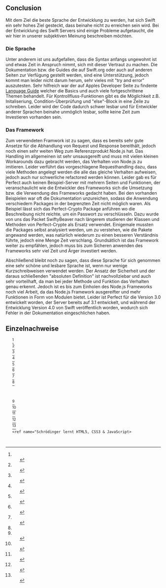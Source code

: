 ==Conclusion==
Mit dem Ziel die beste Sprache der Entwicklung zu werden, hat sich Swift ein sehr hohes Ziel gesteckt, dass beinahe nicht zu erreichen sein wird. Bei der Entwicklung des Swift Servers sind einige Probleme aufgetaucht, die wir hier in unserer subjektiven Meinung beschreiben möchten.

===Die Sprache===
Unter anderem ist uns aufgefallen, dass die Syntax anfangs ungewohnt ist und etwas Zeit in Anspruch nimmt, sich mit dieser Vertraut zu machen. Die Dokumentation bzw. die Guides die auf Swift.org oder auch auf anderen Seiten zur Verfügung gestellt werden, sind eine Unterstützung, jedoch kommt man leider nicht darum herum, sehr vieles mit "try and error" auszutesten. Sehr hilfreich war der auf Apples Developer Seite zu findente <span class = "plainlinks">[https://developer.apple.com/library/content/documentation/Swift/Conceptual/Swift_Programming_Language/TheBasics.html#//apple_ref/doc/uid/TP40014097-CH5-ID309 Language Guide]</span> welcher die Basics und auch viele fortgeschrittene Themen behandelt. Für Kontrollfluss-Funktionen gibt es die Möglichkeit z.B. Initaliseriung, Condition-Überprüfung und "else"-Block in eine Zeile zu schreiben. Leider wird der Code dadurch schwer lesbar und für Entwickler anderer Sprachen beinahe unmöglich lesbar, sollte keine Zeit zum Investieren vorhanden sein.

===Das Framework===
Zum verwendeten Framwork ist zu sagen, dass es bereits sehr gute Ansetze für die Abhandlung von Request und Response bereithält, jedoch noch einen sehr weiten Weg zum Referenzprodukt Node.js hat. Das Handling im allgemeinen ist sehr unsausgereift und muss mit vielen kleinen Workarounds dazu gebracht werden, das Verhalten von Node.js zu imitieren. Leider verführt das vorgeschlagene Requesthandling dazu, dass viele Methoden angelegt werden die alle das gleiche Verhalten aufweisen, jedoch auch nur schwerliche refactored werden können. 
Leider gab es für Perfect auch keinen Beispiel-Server mit mehrern Seiten und Funktionen, der veranschaulicht wie die Entwickler des Frameworks sich die Umsetzung bzw. die Verwendung des Frameworks gedacht haben. Bei den vorhanden Beispielen war oft die Dokumentation unzureichen, sodass die Anwendung verschiedern Packages in der begrenzten Zeit nicht möglich waren. Als Beispiel lässt sich das Perfect-Crypto Package anführen wo die Beschreibung nicht reichte, um ein Passwort zu verschlüsseln. Dazu wurde von uns das Packet SwiftyBeaver nach längerem studieren der Klassen und Methoden von Perfect-Crypte als Ersatz verwendet. Einigemale mussten die Packages selbst analysiert werden, um zu verstehen, wie die Pakete angewand werden, was natürlich wiederum zu einen besseren Verständnis führte, jedoch eine Menge Zeit verschlang.
Grundsätlich ist das Framework weiter zu empfählen, jedoch muss bis zum Sicheren anwenden des Frameworks sehr viel Zeit und Ärger investiert werden. 

Abschließend bleibt noch zu sagen, dass diese Sprache für sich genommen eine sehr schöne und lesbare Sprache ist, wenn nur wenige Kurzschreibweisen verwendet werden. Der Ansatz der Sicherheit und der daraus schließenden "absoluten Definition" ist nachvollziebar und auch sehr vorteilhaft, da man bei jeder Methode und Funktion das Verhalten genau erkennt. Jedoch ist es bis zum Einholen des Node.js Frameworks noch viel Arbeit, da das Node.js Framework ausgereifter und mehr Funktionen in Form von Modulen bietet. Leider ist Perfect für die Version 3.0 entwickelt worden, der Server bereits auf 3.1 entwickelt, und während der Entwicklung Version 4.0 von Swift veröffentlich worden, wodurch sich Fehler in der Dokumentation eingeschlichen haben.

==Einzelnachweise==
	<ref name="ElektronikKompendium">
	{{Internetquelle
	|autor=Patrick Schnabel
	|jahr=2012
	|titel=Compiler und Interpreter [online]
	|url=https://www.elektronik-kompendium.de/sites/com/1705231.htm
	|datum=2012-11-28
	|zugriff=2017-07-27
	}}
	</ref>
	<ref name="SwiftAbout">
	{{Internetquelle
	|autor=o.V.
	|jahr=2017
	|titel=About Swift [online]
	|url=https://swift.org/about/
	|datum=ohne Veröffentlichunsdatum
	|zugriff=2017-07-27
	}}
	</ref>
	<ref name="devMozilla">
	{{Internetquelle
	|autor=o.V.
	|jahr=2017
	|titel=JavaScript Guide - Introduction
	|url=https://developer.mozilla.org/en-US/docs/Web/JavaScript/Guide/Introduction
	|datum=2017-05-25
	|zugriff=2017-07-27
	}}
	</ref>
	<ref name="w3schools.comjs">
	{{Internetquelle
	|autor=Refsnes Data
	|jahr=2017
	|titel=JavaScript Tutorial
	|url=https://www.w3schools.com/js/
	|datum=ohne Datum
	|zugriff=2017-07-27
	}}
	</ref>
	<ref name="SEOAnalyse">
	{{Internetquelle
	|autor=Fuchs Media Solutions
	|jahr=o.J.
	|titel=JavaScript Begriffserklärung und Definition
	|url=https://www.seo-analyse.com/seo-lexikon/j/javascript/
	|datum=ohne Datum
	|zugriff=2017-07-27
	}}
	</ref>
	<ref name="codecentricde">
	{{Internetquelle
	|author=Gregor Elke
	|jahr=2014
	|title=Ist Node.js ein Superheld? [online]
	|url=https://blog.codecentric.de/2014/06/ist-node-js-ein-superheld/
	|datum=2014-06-19
	|zugriff=2017-07-27
	}}
	</ref>
	<ref name="MathematikUniUlm">
	{{Internetquelle
	|autor=o.V.
	|jahr=o.J.
	|titel=Gefahren und Anwendungsmöglichkeiten durch JavaScript
	|url=http://www.mathematik.uni-ulm.de/sai/ws01/portalsem/wiede/
	|datum=ohne Datum
	|zugriff=2017-07-27
	}}
	</ref>
	<ref name="w3schools.com/nodejs">
	{{Internetquelle
	|autor=Refnes Data
	|jahr=2017
	|titel=Node.js Introduction
	|url=https://www.w3schools.com/nodejs/nodejs_intro.asp
	|datum=ohne Datum
	|zugriff=2017-07-27
	}}
	</ref>
	<ref name="t3n.de">
	{{Internetquelle
	|autor=Felix Gelsendörfer
	|jahr=2010
	|titel=Wie Node.js JavaScript auf dem Server revolutioniert: Schubrakete für JavaScript
	|url=http://t3n.de/magazin/nodejs-javascript-server-revolutioniert-schubrakete-226177/
	|datum=2010-12-08
	|zugriff=2017-07-27
	}}
	</ref>
	<ref name="devApple">
	{{Internetquelle
	|autor=Apple Inc
	|jahr=2017
	|titel=Language Guide
	|url=https://developer.apple.com/library/content/documentation/Swift/Conceptual/Swift_Programming_Language/TheBasics.html#//apple_ref/doc/uid/TP40014097-CH5-ID309
	|datum=05-06-2017
	|zugriff=2017-07-27
	}}
	</ref>
	<ref name="Github PerfectlySoft">
	{{Internetquelle
	|autor=Kyle Jessup et al.
	|jahr=2017
	|titel=Getting Started
	|url=https://github.com/PerfectlySoft/PerfectDocs/blob/master/guide/gettingStarted.md
	|datum=2017-05-19
	|zugriff=2017-07-27
	}}
	</ref>
	<ref name="Perfectorg">
	{{Internetquelle
	|autor=Sean Stephens, Kyle Jessup, Lucas Chang, Jonathan Guthrie
	|jahr=o.J.
	|titel=Documentation
	|url=https://www.perfect.org/docs/
	|datum=ohne Datum
	|zugriff=2017-07-27
	}}
	</ref>
	<ref name="SwiftyBeaver">
	{{Internetquelle
	|autor=Sebastian Kreutzberger
	|jahr=2017
	|titel=AES256CBC.swift
	|url=https://github.com/SwiftyBeaver/AES256CBC/blob/master/Sources/AES256CBC.swift
	|datum=2017-07-25
	|zugriff=2017-07-27
	}}
	</ref>
	<ref name="Schrödinger lernt HTML5, CSS3 & JavaScript>
	{{cite book
	|author=Kai Günster
	|jahr=2017
	|title=Schrödinger lernt HTML5, CSS3 & JavaScript
	|isbn=978-3-8362-2020-0
	|publisher=Galileo Computing
	|zugriff=2017-07-27
	}}
	</ref>

	<references/>